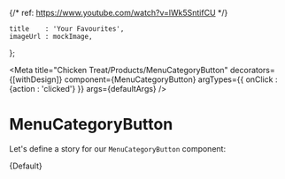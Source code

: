 {/* ref: https://www.youtube.com/watch?v=lWk5SntifCU */}



    title    : 'Your Favourites',
    imageUrl : mockImage,
};

<Meta
    title="Chicken Treat/Products/MenuCategoryButton"
    decorators={[withDesign]}
    component={MenuCategoryButton}
    argTypes={{
        onClick : {action : 'clicked'}
    }}
    args={defaultArgs}
/>


# MenuCategoryButton

Let's define a story for our `MenuCategoryButton` component:

<Canvas>
    <Story
        name="Default"
        args={defaultArgs}
        parameters={{
            design : {
                type : 'figma',
                url  : 'https://www.figma.com/file/1HThAFViVYomDz4ElEP1ep/Craveable%3A-Chicken-Treat-Website?node-id=2%3A362'
            }
        }}
    >
        {Default}
    </Story>
</Canvas>

<ArgsTable of={MenuCategoryButton}/>

